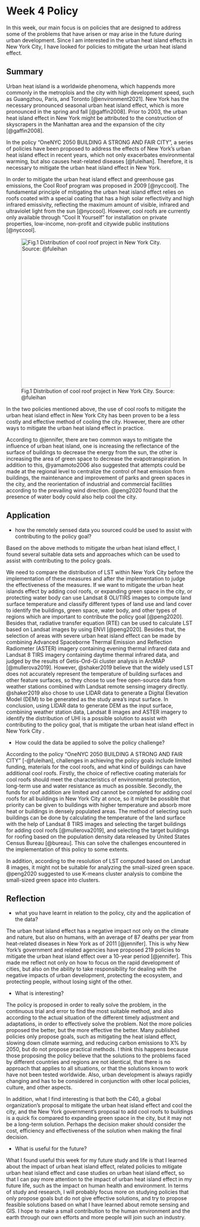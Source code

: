 # Week 4 Policy {.unnumbered}

In this week, our main focus is on policies that are designed to address some of the problems that have arisen or may arise in the future during urban development. Since I am interested in the urban heat island effects in New York City, I have looked for policies to mitigate the urban heat island effect.

## Summary

Urban heat island is a worldwide phenomena, which happends more commonly in the metroplois and the city with high development speed, such as Guangzhou, Paris, and Toronto [@environment2021]. New York has the necessary pronounced seasonal urban heat island effect, which is more pronounced in the spring and fall [@gaffin2008]. Prior to 2003, the urban heat island effect in New York might be attributed to the construction of skyscrapers in the Manhattan area and the expansion of the city [@gaffin2008].

In the policy "OneNYC 2050 BUILDING A STRONG AND FAIR CITY", a series of policies have been proposed to address the effects of New York's urban heat island effect in recent years, which not only exacerbates environmental warming, but also causes heat-related diseases [@fuleihan]. Therefore, it is necessary to mitigate the urban heat island effect in New York.

In order to mitigate the urban heat island effect and greenhouse gas emissions, the Cool Roof program was proposed in 2009 [@nyccool]. The fundamental principle of mitigating the urban heat island effect relies on roofs coated with a special coating that has a high solar reflectivity and high infrared emissivity, reflecting the maximum amount of visible, infrared and ultraviolet light from the sun [@nyccool]. However, cool roofs are currently only available through "Cool It Yourself" for installation on private properties, low-income, non-profit and citywide public institutions [@nyccool].

![Fig.1 Distribution of cool roof project in New York City. Source: @fuleihan](week4_NYC_coolroofmap.jpg){width="400"}

In the two policies mentioned above, the use of cool roofs to mitigate the urban heat island effect in New York City has been proven to be a less costly and effective method of cooling the city. However, there are other ways to mitigate the urban heat island effect in practice.

According to @jennifer, there are two common ways to mitigate the influence of urban heat island, one is increasing the reflectance of the surface of buildings to decrease the energy from the sun, the other is increasing the area of green space to decrease the evapotranspiration. In addition to this, @yamamoto2006 also suggested that attempts could be made at the regional level to centralize the control of heat emission from buildings, the maintenance and improvement of parks and green spaces in the city, and the reorientation of industrial and commercial facilities according to the prevailing wind direction. @peng2020 found that the presence of water body could also help cool the city.

## Application

-   how the remotely sensed data you sourced could be used to assist with contributing to the policy goal?

Based on the above methods to mitigate the urban heat island effect, I found several suitable data sets and approaches which can be used to assist with contributing to the policy goals.

We need to compare the distribution of LST within New York City before the implementation of these measures and after the implementation to judge the effectiveness of the measures. If we want to mitigate the urban heat islands effect by adding cool roofs, or expanding green space in the city, or protecting water body can use Landsat 8 OLI/TIRS images to compute land surface temperature and classify different types of land use and land cover to identify the buildings, green space, water body, and other types of regions which are important to contribute the policy goal [@peng2020]. Besides that, radiative transfer equation (RTE) can be used to calculate LST based on Landsat images by using ENVI [@peng2020]. Besides that, the selection of areas with severe urban heat island effect can be made by combining Advanced Spaceborne Thermal Emission and Reflection Radiometer (ASTER) imagery containing evening thermal infrared data and Landsat 8 TIRS imagery containing daytime thermal infrared data, and judged by the results of Getis-Ord-Gi cluster analysis in ArcMAP [@mullerova2019]. However, @shaker2019 believe that the widely used LST does not accurately represent the temperature of building surfaces and other feature surfaces, so they chose to use free open-source data from weather stations combined with Landsat remote sensing imagery directly. @shaker2019 also chose to use LIDAR data to generate a Digital Elevation Model (DEM) to be generated as the study area's input surface.
In conclusion, using LIDAR data to generate DEM as the input surface, combining weather station data, Landsat 8 images and ASTER imagery to identify the distribution of UHI is a possible solution to assist with contributing to the policy goal, that is mitigate the urban heat island effect in New York City .

-   How could the data be applied to solve the policy challenge?

According to the policy "OneNYC 2050 BUILDING A STRONG AND FAIR CITY" [-@fuleihan], challenges in achieving the policy goals include limited funding, materials for the cool roofs, and what kind of buildings can have additional cool roofs. Firstly, the choice of reflective coating materials for cool roofs should meet the characteristics of environmental protection, long-term use and water resistance as much as possible. Secondly, the funds for roof addition are limited and cannot be completed for adding cool roofs for all buildings in New York City at once, so it might be possible that priority can be given to buildings with higher temperature and absorb more heat or buildings in densely populated areas. The method of selecting such buildings can be done by calculating the temperature of the land surface with the help of Landsat 8 TIRS images and selecting the target buildings for adding cool roofs [@mullerova2019], and selecting the target buildings for roofing based on the population density data released by United States Census Bureau [@bureau]. This can solve the challenges encountered in the implementation of this policy to some extents.

In addition, according to the resolution of LST computed based on Landsat 8 images, it might not be suitable for analyzing the small-sized green space. @peng2020 suggested to use K-means cluster analysis to combine the small-sized green space into clusters.

## Reflection

-   what you have learnt in relation to the policy, city and the application of the data?

The urban heat island effect has a negative impact not only on the climate and nature, but also on humans, with an average of 87 deaths per year from heat-related diseases in New York as of 2011 [@jennifer]. This is why New York's government and related agencies have proposed 219 policies to mitigate the urban heat island effect over a 10-year period [@jennifer]. This made me reflect not only on how to focus on the rapid development of cities, but also on the ability to take responsibility for dealing with the negative impacts of urban development, protecting the ecosystem, and protecting people, without losing sight of the other.

-   What is interesting?

The policy is proposed in order to really solve the problem, in the continuous trial and error to find the most suitable method, and also according to the actual situation of the different timely adjustment and adaptations, in order to effectively solve the problem. Not the more policies proposed the better, but the more effective the better. Many published policies only propose goals, such as mitigating the heat island effect, slowing down climate warming, and reducing carbon emissions to X% by 2050, but do not propose practical methods. I think this happens because those proposing the policy believe that the solutions to the problems faced by different countries and regions are not identical, that there is no approach that applies to all situations, or that the solutions known to work have not been tested worldwide. Also, urban development is always rapidly changing and has to be considered in conjunction with other local policies, culture, and other aspects.

In addition, what I find interesting is that both the C40, a global organization's proposal to mitigate the urban heat island effect and cool the city, and the New York government's proposal to add cool roofs to buildings is a quick fix compared to expanding green space in the city, but it may not be a long-term solution. Perhaps the decision maker should consider the cost, efficiency and effectiveness of the solution when making the final decision.

-   What is useful for the future?

What I found useful this week for my future study and life is that I learned about the impact of urban heat island effect, related policies to mitigate urban heat island effect and case studies on urban heat island effect, so that I can pay more attention to the impact of urban heat island effect in my future life, such as the impact on human health and environment. In terms of study and research, I will probably focus more on studying policies that only propose goals but do not give effective solutions, and try to propose feasible solutions based on what I have learned about remote sensing and GIS. I hope to make a small contribution to the human environment and the earth through our own efforts and more people will join such an industry.
